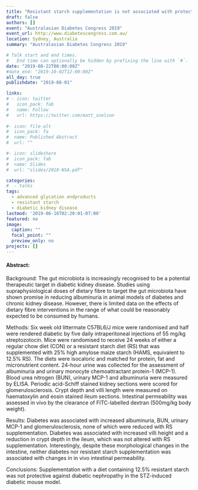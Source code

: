 ```yaml
---
title: "Resistant starch supplementation is not associated with protection against diabetic nephropathy in the STZ-induced diabetic mouse model" 
draft: false
authors: []
event: "Australasian Diabetes Congress 2019"
event_url: http://www.diabetescongress.com.au/ 
location: Sydney, Australia
summary: "Australasian Diabetes Congress 2019"

# Talk start and end times.
#   End time can optionally be hidden by prefixing the line with `#`.
date: "2019-08-22T08:00:00Z"
#date_end: "2019-10-02T12:00:00Z"
all_day: true
publishdate: "2019-08-01"

links:
# - icon: twitter
#   icon_pack: fab
#   name: Follow
#   url: https://twitter.com/matt_snelson
  
#- icon: file-alt
#  icon_pack: fa
#  name: Published Abstract
#  url: ""

#- icon: slideshare
#  icon_pack: fab
#  name: Slides
#  url: "slides/2018-NSA.pdf"

categories:
#  - talks
tags:
  - advanced glycation endproducts
  - resistant starch
  - diabetic kidney disease
lastmod: '2019-06-16T02:20:01-07:00'
featured: no
image:
  caption: ""
  focal_point: ""
  preview_only: no
projects: []
---
```


#### Abstract:

Background:
The gut microbiota is increasingly recognised to be a potential therapeutic target in diabetic kidney disease. Studies using supraphysiological doses of dietary fibre to target the gut microbiota have shown promise in reducing albuminuria in animal models of diabetes and chronic kidney disease. However, there is limited data on the effects of dietary fibre interventions in the range of what could be reasonably expected to be consumed by humans.

Methods:
Six week old littermate C57BL6/J mice were randomised and half were rendered diabetic by five daily intraperitoneal injections of 55 mg/kg streptozotocin. Mice were randomised to receive 24 weeks of either a regular chow diet (CON) or a resistant starch diet (RS) that was supplemented with 25% high amylose maize starch (HAMS, equivalent to 12.5% RS). The diets were isocaloric and matched for protein, fat and micronutrient content. 24-hour urine was collected for the assessment of albuminuria and urinary monocyte chemoattractant protein-1 (MCP-1). Blood urea nitrogen (BUN), urinary MCP-1 and albuminuria were measured by ELISA. Periodic acid-Schiff stained kidney sections were scored for glomerulosclerosis. Crypt depth and villi length were measured on haematoxylin and eosin stained ileum sections. Intestinal permeability was assessed in vivo by the clearance of FITC-labelled dextran (500mg/kg body weight).

Results:
Diabetes was associated with increased albuminuria, BUN, urinary MCP-1 and glomerulosclerosis, none of which were reduced with RS supplementation. Diabetes was associated with increased villi height and a reduction in crypt depth in the ileum, which was not altered with RS supplementation. Interestingly, despite these morphological changes in the intestine, neither diabetes nor resistant starch supplementation was associated with changes in in vivo intestinal permeability. 

Conclusions: 
Supplementation with a diet containing 12.5% resistant starch was not protective against diabetic nephropathy in the STZ-induced diabetic mouse model.